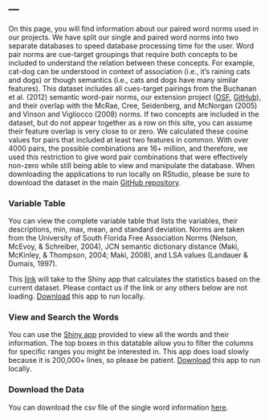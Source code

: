 ---
---
 
On this page, you will find information about our paired word norms used in our projects. We have split our single and paired word norms into two separate databases to speed database processing time for the user. Word pair norms are cue-target groupings that require both concepts to be included to understand the relation between these concepts. For example, cat-dog can be understood in context of association (i.e., it's raining cats and dogs) or though semantics (i.e., cats and dogs have many similar features). This dataset includes all cues-target pairings from the Buchanan et al. (2012) semantic word-pair norms, our extension project ([OSF](https://osf.io/cjyzw/),  [GitHub](https://github.com/doomlab/Word-Norms-2)), and their overlap with the McRae, Cree, Seidenberg, and McNorgan (2005) and Vinson and Vigliocco (2008) norms. If two concepts are included in the dataset, but do not appear together as a row on this site, you can assume their feature overlap is very close to or zero. We calculated these cosine values for pairs that included at least two features in common. With over 4000 pairs, the possible combinations are 16+ million, and therefore, we used this restriction to give word pair combinations that were effectively non-zero while still being able to view and manipulate the database. When downloading the applications to run locally on RStudio, please be sure to download the dataset in the main [GitHub repository](https://github.com/doomlab/shiny-server/tree/master/lab).

### Variable Table

You can view the complete variable table that lists the variables, their descriptions, min, max, mean, and standard deviation. Norms are taken from the University of South Florida Free Association Norms (Nelson, McEvoy, & Schreiber, 2004), JCN semantic dictionary distance (Maki, McKinley, & Thompson, 2004; Maki, 2008), and LSA values (Landauer & Dumais, 1997).

This [link](http://96.242.30.151:3838/lab/double_var_table) will take to the Shiny app that calculates the statistics based on the current dataset. Please contact us if the link or any others below are not loading. [Download](https://github.com/doomlab/shiny-server/tree/master/lab/double_var_table) this app to run locally.

### View and Search the Words

You can use the [Shiny app](http://96.242.30.151:3838/lab/double_words/) provided to view all the words and their information. The top boxes in this datatable allow you to filter the columns for specific ranges you might be interested in. This app does load slowly because it is 200,000+ lines, so please be patient. [Download](https://github.com/doomlab/shiny-server/tree/master/lab/double_words) this app to run locally.

### Download the Data

You can download the csv file of the single word information [here](https://github.com/doomlab/shiny-server/blob/master/lab/double_words.csv).